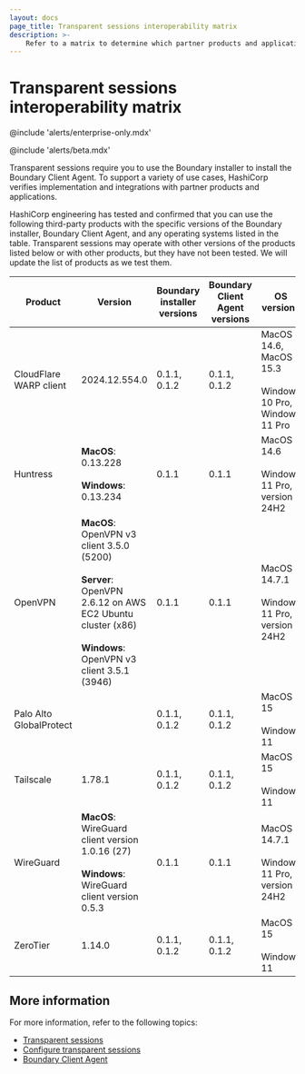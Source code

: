 ```yaml
---
layout: docs
page_title: Transparent sessions interoperability matrix
description: >-
    Refer to a matrix to determine which partner products and applications are supported by the Boundary components required for transparent sessions.
---
```


# Transparent sessions interoperability matrix

@include 'alerts/enterprise-only.mdx'

@include 'alerts/beta.mdx'

Transparent sessions require you to use the Boundary installer to install the Boundary Client Agent.
To support a variety of use cases, HashiCorp verifies implementation and integrations with partner products and applications.

HashiCorp engineering has tested and confirmed that you can use the following third-party products with the specific versions of the Boundary installer, Boundary Client Agent, and any operating systems listed in the table.
Transparent sessions may operate with other versions of the products listed below or with other products, but they have not been tested.
We will update the list of products as we test them.

<table>
  <thead>
    <tr>
      <th style={{verticalAlign: 'middle'}}>Product</th>
      <th style={{verticalAlign: 'middle', width: '50%'}}>Version</th>
      <th style={{verticalAlign: 'middle', width: '0%'}}>Boundary installer versions</th>
      <th style={{veritcalAlign: 'middle', width: '0%'}}>Boundary Client Agent versions</th>
      <th style={{verticalAlign: 'middle', width: '50%'}}>OS versions</th>
      <th style={{veritcalAlign: 'middle'}}>Conflicts and workarounds</th>
    </tr>
  </thead>
  <tbody>

<tr>
    <td style={{verticalAlign: 'middle'}}>
    CloudFlare WARP client
    </td>
    <td style={{verticalAlign: 'middle'}}>
    2024.12.554.0
    </td>
    <td style={{verticalAlign: 'middle'}}>
    0.1.1, 0.1.2
    </td>
    <td style={{verticalAlign: 'middle'}}>
    0.1.1, 0.1.2
    </td>
    <td style={{verticalAlign: 'middle'}}>
    MacOS 14.6, MacOS 15.3
    <br /><br />
    Windows 10 Pro, Windows 11 Pro
    </td>
    <td style={{verticalAlign: 'middle'}}>
    Refer to <a href="/boundary/docs/api-clients/client-agent#cloudflare-warp-client">Conflicting software</a>
    </td>
</tr>

<tr>
    <td style={{verticalAlign: 'middle'}}>
    Huntress
    </td>
    <td style={{verticalAlign: 'middle'}}>
    <b>MacOS</b>: 0.13.228
    <br /><br />
    <b>Windows</b>: 0.13.234
    </td>
    <td style={{verticalAlign: 'middle'}}>
    0.1.1
    </td>
    <td style={{verticalAlign: 'middle'}}>
    0.1.1
    </td>
    <td style={{verticalAlign: 'middle'}}>
    MacOS 14.6
    <br /><br />
    Windows 11 Pro, version 24H2
    </td>
    <td style={{verticalAlign: 'middle'}}>
    Refer to <a href="/boundary/docs/api-clients/client-agent#huntress-edr-client">Conflicting software</a>
    </td>
</tr>

<tr>
    <td style={{verticalAlign: 'middle'}}>
    OpenVPN
    </td>
    <td style={{verticalAlign: 'middle'}}>
    <b>MacOS</b>: OpenVPN v3 client 3.5.0 (5200)
    <br/ ><br />
    <b>Server</b>: OpenVPN 2.6.12 on AWS EC2 Ubuntu cluster (x86)
    <br /><br />
    <b>Windows</b>: OpenVPN v3 client 3.5.1 (3946)
    </td>
    <td style={{verticalAlign: 'middle'}}>
    0.1.1
    </td>
    <td style={{verticalAlign: 'middle'}}>
    0.1.1
    </td>
    <td style={{verticalAlign: 'middle'}}>
    MacOS 14.7.1
    <br /><br />
    Windows 11 Pro, version 24H2
    </td>
    <td style={{verticalAlign: 'middle'}}>
    &nbsp;
    </td>
</tr>

<tr>
    <td style={{verticalAlign: 'middle'}}>
    Palo Alto GlobalProtect
    </td>
    <td style={{verticalAlign: 'middle'}}>
    &nbsp;
    </td>
    <td style={{verticalAlign: 'middle'}}>
    0.1.1, 0.1.2
    </td>
    <td style={{verticalAlign: 'middle'}}>
    0.1.1, 0.1.2
    </td>
    <td style={{verticalAlign: 'middle'}}>
    MacOS 15
    <br /><br />
    Windows 11
    </td>
    <td style={{verticalAlign: 'middle'}}>
    &nbsp;
    </td>
</tr>

<tr>
    <td style={{verticalAlign: 'middle'}}>
    Tailscale
    </td>
    <td style={{verticalAlign: 'middle'}}>
    1.78.1
    </td>
    <td style={{verticalAlign: 'middle'}}>
    0.1.1, 0.1.2
    </td>
    <td style={{verticalAlign: 'middle'}}>
    0.1.1, 0.1.2
    </td>
    <td style={{verticalAlign: 'middle'}}>
    MacOS 15
    <br /><br />
    Windows 11
    </td>
    <td style={{verticalAlign: 'middle'}}>
    &nbsp;
    </td>
</tr>

<tr>
    <td style={{verticalAlign: 'middle'}}>
    WireGuard
    </td>
    <td style={{verticalAlign: 'middle'}}>
    <b>MacOS</b>: WireGuard client version 1.0.16 (27)
    <br /><br />
    <b>Windows</b>: WireGuard client version 0.5.3
    </td>
    <td style={{verticalAlign: 'middle'}}>
    0.1.1
    </td>
    <td style={{verticalAlign: 'middle'}}>
    0.1.1
    </td>
    <td style={{verticalAlign: 'middle'}}>
    MacOS 14.7.1
    <br /><br />
    Windows 11 Pro, version 24H2
    </td>
    <td style={{verticalAlign: 'middle'}}>
    &nbsp;
    </td>
</tr>

<tr>
    <td style={{verticalAlign: 'middle'}}>
    ZeroTier
    </td>
    <td style={{verticalAlign: 'middle'}}>
    1.14.0
    </td>
    <td style={{verticalAlign: 'middle'}}>
    0.1.1, 0.1.2
    </td>
    <td style={{verticalAlign: 'middle'}}>
    0.1.1, 0.1.2
    </td>
    <td style={{verticalAlign: 'middle'}}>
    MacOS 15
    <br /><br />
    Windows 11
    </td>
    <td style={{verticalAlign: 'middle'}}>
    &nbsp;
    </td>
</tr>

  </tbody>
</table>

## More information

For more information, refer to the following topics:

- [Transparent sessions](/boundary/docs/concepts/transparent-sessions)
- [Configure transparent sessions](/boundary/docs/configuration/target-aliases/transparent-sessions)
- [Boundary Client Agent](/boundary/docs/api-clients/client-agent)